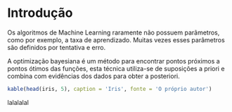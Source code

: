 # Introdução

Os algoritmos de Machine Learning raramente não possuem parãmetros, como por exemplo, a taxa de aprendizado. Muitas vezes esses parâmetros são definidos por tentativa e erro.

A optimização bayesiana é um método para encontrar pontos próximos a pontos ótimos das funções, esta técnica utiliza-se de suposições a priori e combina com evidências dos dados para obter a posteriori. \ 


```r
kable(head(iris, 5), caption = 'Iris', fonte = 'O próprio autor')
```

lalalalal